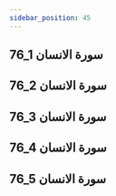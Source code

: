```yaml
---
sidebar_position: 45
---
```


## 76_1 سورة الانسان
<YouTube youTubeId='hTQCHlqcKZg' />

## 76_2 سورة الانسان
<YouTube youTubeId='ewHFlKUfa0M' />

## 76_3 سورة الانسان
<YouTube youTubeId='YcPEWa41YYY' />

## 76_4 سورة الانسان
<YouTube youTubeId='kGJ4-VJMtOw' />

## 76_5 سورة الانسان
<YouTube youTubeId='abTKLnVFrbk' />
